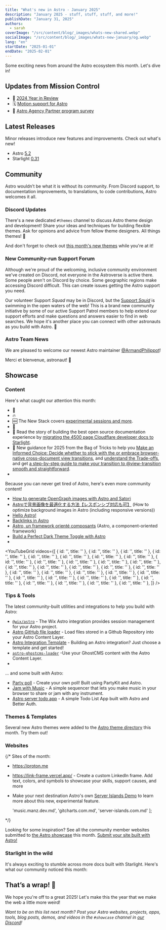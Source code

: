```yaml
---
title: "What's new in Astro - January 2025"
description: "January 2025 - stuff, stuff, stuff, and more!"
publishDate: "January 31, 2025"
authors:
  - sarah
coverImage: "/src/content/blog/_images/whats-new-shared.webp"
socialImage: "/src/content/blog/_images/whats-new-january/og.webp"
lang: "en"
startDate: "2025-01-01"
endDate: "2025-02-01"
---
```



Some exciting news from around the Astro ecosystem this month. Let's dive in!

## Updates from Mission Control 

- 🚀 [2024 Year in Review](/blog/year-in-review-2024/)
- 🗓 [Motion support for Astro](https://motion.dev/docs/css#astro)
- 🤝 [Astro Agency Partner program survey](https://forms.gle/MBXf9oHyFzr53ZKaA)

## Latest Releases

Minor releases introduce new features and improvements. Check out what's new!

- Astro [5.2](https://github.com/withastro/astro/blob/refs/heads/main/packages/astro/CHANGELOG.md#520)
- Starlight [0.31](https://github.com/withastro/starlight/blob/main/packages/starlight/CHANGELOG.md#0310)
 
## Community

Astro wouldn’t be what it is without its community. From Discord support, to documentation improvements, to translations, to code contributions, Astro welcomes it all.

### Discord Updates

There's a new dedicated `#themes` channel to discuss Astro theme design and development! Share your ideas and techniques for building flexible themes. Ask for opinions and advice from fellow theme designers. All things themes! 🎨

And don't forget to check out [this month's new themes](#themes--templates) while you're at it!

### New Community-run Support Forum

Although we're proud of the welcoming, inclusive community environment we've created on Discord, not everyone in the Astroverse is active there. Some people aren't on Discord by choice. Some geographic regions make accessing Discord difficult. This can create issues getting the Astro support you need.

Our volunteer Support *Squad* may be in Discord, but the [Support *Squid*](https://get.supportsquid.ink/) is swimming in the open waters of the web! This is a brand new community initiative by some of our active Support Patrol members to help extend our support efforts and make questions and answers easier to find in web searches. We hope it's another place you can connect with other astronauts as you build with Astro. 🦑

### Astro Team News

We are pleased to welcome our newest Astro maintainer [@ArmandPhilippot](https://astro.badg.es/contributor/ArmandPhilippot/)!

Merci et bienvenue, astronaut! 🫡 

## Showcase

### Content

Here's what caught our attention this month: 
- 👅 
- 🔥 
- 🆕 The New Stack covers [experimental sessions and more](https://thenewstack.io/new-astro-releases-incorporates-sessions-new-astro-actions-tools/).
- 🐠 
- 🌟 Read the story of building the best open source documentation experience by [migrating the 4500 page Cloudflare developer docs to Starlight](https://blog.cloudflare.com/open-source-all-the-way-down-upgrading-our-developer-documentation/).
- 👜 New guidance for 2025 from the Bag of Tricks to help you [Make an Informed Choice: Decide whether to stick with the <ClientRouter /> or embrace browser-native cross-document view transitions](https://events-3bg.pages.dev/jotter/astro-view-transitions/), and [understand the Trade-offs](https://events-3bg.pages.dev/jotter/feature-comparison/), and get [a step-by-step guide to make your transition to @view-transition smooth and straightforward](https://events-3bg.pages.dev/jotter/migrate/).
- 


Because you can never get tired of Astro, here's even more community content!

- [How to generate OpenGraph images with Astro and Satori](https://skyfall.dev/posts/astro-og-with-satori)
- [Astroで背景画像を最適化する方法【レスポンシブ対応も可】](https://webtech-media.jp/article/astro-background-image-optimization) (How to optimize background images in Astro (including responsive versions))
- [Hello Astro!](https://thamas.hu/astro-hello)
- [Backlinks in Astro](https://codemacabre.com/notes/backlinks-in-astro/)
- [Astro, un framework orienté composants](https://www.lbke.fr/ressources/structure-des-composants-astrojs) (Astro, a component-oriented framework)
- [Build a Perfect Dark Theme Toggle with Astro](https://spilled.online/posts/astro-dark-theme-toggle/)
- 

<YouTubeGrid
  videos={[
    { id: '', title: '' },
    { id: '', title: '' },
    { id: '', title: '' },
    { id: '', title: '' },
    { id: '', title: '' },
    { id: '', title: '' },
    { id: '', title: '' },
    { id: '', title: '' },
    { id: '', title: '' },
    { id: '', title: '' },
    { id: '', title: '' },
    { id: '', title: '' },
    { id: '', title: '' },
    { id: '', title: '' },
    { id: '', title: '' },
    { id: '', title: '' },
    { id: '', title: '' },
    { id: '', title: '' },
    { id: '', title: '' },
    { id: '', title: '' },
    { id: '', title: '' },
    { id: '', title: '' },
    { id: '', title: '' },
    { id: '', title: '' },
    { id: '', title: '' },
    { id: '', title: '' },
    { id: '', title: '' },
    { id: '', title: '' },
    { id: '', title: '' },
    { id: '', title: '' },
    { id: '', title: '' },
    { id: '', title: '' },
  ]}
/> 

### Tips & Tools

The latest community-built utilities and integrations to help you build with Astro:


- [`@wix/astro`](https://www.npmjs.com/package/@wix/astro) - The Wix Astro integration provides session management for your Astro project.
- [Astro GitHub file loader](https://github.com/gingerchew/astro-github-file-loader) - Load files stored in a Github Repository into your Astro Content Layer.
- [Astro Integration Template](https://astro-integration-template.netlify.app/get-started/pick-a-template/) - Building an Astro integration? Just choose a template and get started!
- [`astro-ghostcms-loader`](https://github.com/MatthiesenXYZ/ghostcms-loader) -Use your GhostCMS content with the Astro Content Layer.
- 

... and some built *with* Astro:

- [Party poll](https://astro-polls.pages.dev/) - Create your own poll! Built using PartyKit and Astro.
- [Jam with Music](https://jamwithmusic.vercel.app/) - A simple sequencer that lets you make music in your browser to share or jam with any instrument.
- [Astro server todo app](https://github.com/devgauravjatt/astro5-server-todo-app) - A simple Todo List App built with Astro and Better Auth.

### Themes & Templates

Several new Astro themes were added to the [Astro theme directory](https://astro.build/themes/) this month. Try them out!

<ThemeGrid date={frontmatter.startDate} />

### Websites

{/* 
Sites of the month:

- https://proton.me
- https://link-frame.vercel.app/ - Create a custom LinkedIn frame. Add text, colors, and symbols to showcase your skills, support causes, and more
- Make your next destination Astro's own [Server Islands Demo](https://server-islands.com) to learn more about this new, experimental feature.

  'music.manz.dev.md',
  'gitcharts.com.md',
  'server-islands.com.md'
]; 

<ShowcaseGridById ids={monthlySites} /> 

<MonthlyShowcaseGrid startDate={frontmatter.startDate} endDate={frontmatter.endDate} exclude={monthlySites} /> 
*/}

Looking for some inspiration? See all the community member websites submitted to [the Astro showcase](https://astro.build/showcase/) this month. [Submit your site built with Astro!](https://astro.build/showcase/submit/)

<MonthlyShowcaseGrid startDate={frontmatter.startDate} endDate={frontmatter.endDate} />

### Starlight in the wild

It's always exciting to stumble across more docs built with Starlight. Here's what our community noticed this month:

<MonthlyShowcaseGrid starlight startDate={frontmatter.startDate} endDate={frontmatter.endDate} />

## That’s a wrap! 👋

We hope you're off to a great 2025! Let's make this the year that we make the web a little more weird!

*Want to be on this list next month? Post your Astro websites, projects, apps, tools, blog posts, demos, and videos in the `#showcase` channel in [our Discord](https://astro.build/chat)!*